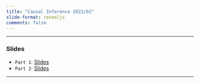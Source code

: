 ```yaml
---
title: "Causal Inference 2023/02"
slide-format: revealjs
comments: false
---
```


___


###  Slides

-   `Part 1`: [Slides](part_1.qmd) 
-   `Part 2`: [Slides](part_2.qmd) 


___